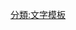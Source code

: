 <span style="font-family:'Microsoft Yi Baiti', 'Noto Sans Yi', NSimSun-18030, SimSun-18030, 'SIL Yi', Code2000;">{{{1|}}}</span><noinclude>[[分類:文字模板]]{{模板文件}}</noinclude>